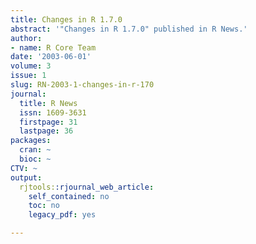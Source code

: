 ```yaml
---
title: Changes in R 1.7.0
abstract: '"Changes in R 1.7.0" published in R News.'
author:
- name: R Core Team
date: '2003-06-01'
volume: 3
issue: 1
slug: RN-2003-1-changes-in-r-170
journal:
  title: R News
  issn: 1609-3631
  firstpage: 31
  lastpage: 36
packages:
  cran: ~
  bioc: ~
CTV: ~
output:
  rjtools::rjournal_web_article:
    self_contained: no
    toc: no
    legacy_pdf: yes

---
```

